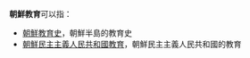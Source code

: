 
'''朝鮮教育'''可以指：
* [[朝鮮教育史|朝鮮教育史]]，朝鮮半島的教育史
* [[朝鮮民主主義人民共和國教育|朝鮮民主主義人民共和國教育]]，朝鮮民主主義人民共和國的教育
{{disambig}}